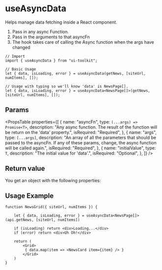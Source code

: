 
# useAsyncData

Helps manage data fetching inside a React component.

1. Pass in any async Function.
2. Pass in the arguments to that asyncFn
3. The hook takes care of calling the Async function when the args have changed

```tsx
// Import
import { useAsyncData } from "ui-toolkit";

// Basic Usage
let { data, isLoading, error } = useAsyncData(getNews, [siteUrl, numItems], []);

// Usage with typing so we'll know 'data' is NewsPage[].
let { data, isLoading, error } = useAsyncData<NewsPage[]>(getNews, [siteUrl, numItems], []);
```

## Params

<PropsTable
  properties={[
    {
      name: "asyncFn",
      type: `(...args) => Promise<T>`,
      description:
        "Any async function. The result of the function will be return on the 'data' property.",
      isRequired: "Required",
    },
    {
      name: "args",
      type: `[...args]`,
      description:
        "An array of all the parameters that should be passed to the asyncFn.  If any of these params, change, the async function will be called again.",
      isRequired: "Required",
    },
    {
      name: "initialValue",
      type: `T`,
      description: "The initial value for 'data'.",
      isRequired: "Optional",
    },
  ]}
/>

## Return value

You get an object with the following properties:

<PropsTable name="AsyncDataState" />

## Usage Example

```tsx
function NewsGrid({ siteUrl, numItems }) {

    let { data, isLoading, error } = useAsyncData<NewsPage[]>(api.getNews, [siteUrl, numItems])

    if (isLoading) return <div>Loading...</div>
    if (error) return <div>Uh Oh!</div>

    return (
        <Grid>
         { data.map(item => <NewsCard item={item} /> }
        </Grid>
    )
}
```
